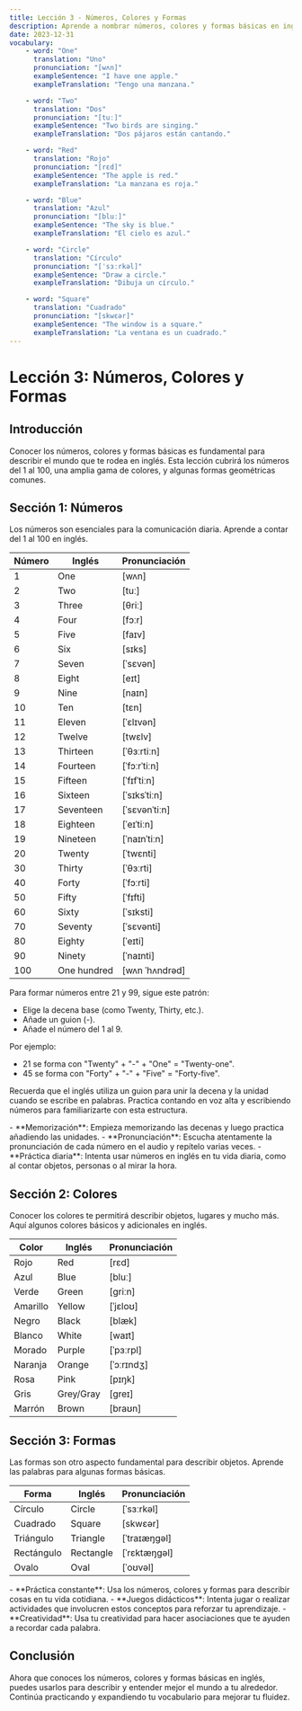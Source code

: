 ```yaml
---
title: Lección 3 - Números, Colores y Formas
description: Aprende a nombrar números, colores y formas básicas en inglés.
date: 2023-12-31
vocabulary:
    - word: "One"
      translation: "Uno"
      pronunciation: "[wʌn]"
      exampleSentence: "I have one apple."
      exampleTranslation: "Tengo una manzana."

    - word: "Two"
      translation: "Dos"
      pronunciation: "[tuː]"
      exampleSentence: "Two birds are singing."
      exampleTranslation: "Dos pájaros están cantando."

    - word: "Red"
      translation: "Rojo"
      pronunciation: "[rɛd]"
      exampleSentence: "The apple is red."
      exampleTranslation: "La manzana es roja."

    - word: "Blue"
      translation: "Azul"
      pronunciation: "[bluː]"
      exampleSentence: "The sky is blue."
      exampleTranslation: "El cielo es azul."

    - word: "Circle"
      translation: "Círculo"
      pronunciation: "[ˈsɜːrkəl]"
      exampleSentence: "Draw a circle."
      exampleTranslation: "Dibuja un círculo."

    - word: "Square"
      translation: "Cuadrado"
      pronunciation: "[skwɛər]"
      exampleSentence: "The window is a square."
      exampleTranslation: "La ventana es un cuadrado."
---
```


# Lección 3: Números, Colores y Formas

## Introducción

Conocer los números, colores y formas básicas es fundamental para describir el mundo que te rodea en inglés. Esta lección cubrirá los números del 1 al 100, una amplia gama de colores, y algunas formas geométricas comunes.

## Sección 1: Números

Los números son esenciales para la comunicación diaria. Aprende a contar del 1 al 100 en inglés.

| Número | Inglés      | Pronunciación  |
| ------ | ----------- | -------------- |
| 1      | One         | [wʌn]          |
| 2      | Two         | [tuː]          |
| 3      | Three       | [θriː]         |
| 4      | Four        | [fɔːr]         |
| 5      | Five        | [faɪv]         |
| 6      | Six         | [sɪks]         |
| 7      | Seven       | [ˈsɛvən]       |
| 8      | Eight       | [eɪt]          |
| 9      | Nine        | [naɪn]         |
| 10     | Ten         | [tɛn]          |
| 11     | Eleven      | [ˈɛlɪvən]      |
| 12     | Twelve      | [twɛlv]        |
| 13     | Thirteen    | [ˈθɜːrtiːn]    |
| 14     | Fourteen    | [ˈfɔːrˈtiːn]   |
| 15     | Fifteen     | [ˈfɪfˈtiːn]    |
| 16     | Sixteen     | [ˈsɪksˈtiːn]   |
| 17     | Seventeen   | [ˈsɛvənˈtiːn]  |
| 18     | Eighteen    | [ˈeɪˈtiːn]     |
| 19     | Nineteen    | [ˈnaɪnˈtiːn]   |
| 20     | Twenty      | [ˈtwɛnti]      |
| 30     | Thirty      | [ˈθɜːrti]      |
| 40     | Forty       | [ˈfɔːrti]      |
| 50     | Fifty       | [ˈfɪfti]       |
| 60     | Sixty       | [ˈsɪksti]      |
| 70     | Seventy     | [ˈsɛvənti]     |
| 80     | Eighty      | [ˈeɪti]        |
| 90     | Ninety      | [ˈnaɪnti]      |
| 100    | One hundred | [wʌn ˈhʌndrəd] |

<TextToSpeechPlayer mp3File={../assets/courses/english/_shared/lessons/lesson3/audio/numbers.mp3} />

Para formar números entre 21 y 99, sigue este patrón:

-   Elige la decena base (como Twenty, Thirty, etc.).
-   Añade un guion (-).
-   Añade el número del 1 al 9.

Por ejemplo:

-   21 se forma con "Twenty" + "-" + "One" = "Twenty-one".
-   45 se forma con "Forty" + "-" + "Five" = "Forty-five".

Recuerda que el inglés utiliza un guion para unir la decena y la unidad cuando se escribe en palabras. Practica contando en voz alta y escribiendo números para familiarizarte con esta estructura.

<TipBox>
	- **Memorización**: Empieza memorizando las decenas y luego practica añadiendo las unidades. - **Pronunciación**: Escucha atentamente la pronunciación de cada número en el audio y repítelo varias veces. - **Práctica diaria**: Intenta
	usar números en inglés en tu vida diaria, como al contar objetos, personas o al mirar la hora.
</TipBox>

## Sección 2: Colores

Conocer los colores te permitirá describir objetos, lugares y mucho más. Aquí algunos colores básicos y adicionales en inglés.

| Color    | Inglés    | Pronunciación |
| -------- | --------- | ------------- |
| Rojo     | Red       | [rɛd]         |
| Azul     | Blue      | [bluː]        |
| Verde    | Green     | [ɡriːn]       |
| Amarillo | Yellow    | [ˈjɛloʊ]      |
| Negro    | Black     | [blæk]        |
| Blanco   | White     | [waɪt]        |
| Morado   | Purple    | [ˈpɜːrpl]     |
| Naranja  | Orange    | [ˈɔːrɪndʒ]    |
| Rosa     | Pink      | [pɪŋk]        |
| Gris     | Grey/Gray | [ɡreɪ]        |
| Marrón   | Brown     | [braʊn]       |

<TextToSpeechPlayer mp3File={../assets/courses/english/_shared/lessons/lesson3/audio/colors.mp3} />

## Sección 3: Formas

Las formas son otro aspecto fundamental para describir objetos. Aprende las palabras para algunas formas básicas.

| Forma      | Inglés    | Pronunciación |
| ---------- | --------- | ------------- |
| Círculo    | Circle    | [ˈsɜːrkəl]    |
| Cuadrado   | Square    | [skwɛər]      |
| Triángulo  | Triangle  | [ˈtraɪæŋɡəl]  |
| Rectángulo | Rectangle | [ˈrɛktæŋɡəl]  |
| Ovalo      | Oval      | [ˈoʊvəl]      |

<TextToSpeechPlayer mp3File={../assets/courses/english/_shared/lessons/lesson3/audio/shapes.mp3} />

<TipBox>
	- **Práctica constante**: Usa los números, colores y formas para describir cosas en tu vida cotidiana. - **Juegos didácticos**: Intenta jugar o realizar actividades que involucren estos conceptos para reforzar tu aprendizaje. -
	**Creatividad**: Usa tu creatividad para hacer asociaciones que te ayuden a recordar cada palabra.
</TipBox>

## Conclusión

Ahora que conoces los números, colores y formas básicas en inglés, puedes usarlos para describir y entender mejor el mundo a tu alrededor. Continúa practicando y expandiendo tu vocabulario para mejorar tu fluidez.
